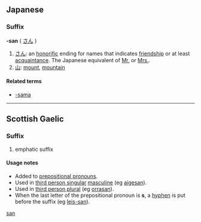 {{also|Appendix:Variations of "san"}}
==Japanese==

===Suffix===
'''-san''' ( [[さん]] )

# [[さん]]: an [[honorific]] ending for names that indicates [[friendship]] or at least [[acquaintance]]. The Japanese equivalent of [[Mr.]] or [[Mrs.]].
# [[山]]: [[mount]], [[mountain]]

====Related terms====
* [[-sama]]

[[Category:Japanese suffixes|san]]

----

==Scottish Gaelic==

===Suffix===
{{infl|gd|suffix}}

# emphatic suffix

====Usage notes====
* Added to [[prepositional pronoun]]s.
* Used in [[third person singular]] [[masculine]] (eg [[aigesan]]).
* Used in [[third person plural]] (eg [[orrasan]]).
* When the last letter of the prepositional pronoun is '''s''', a [[hyphen]] is put before the suffix (eg [[leis-san]]).